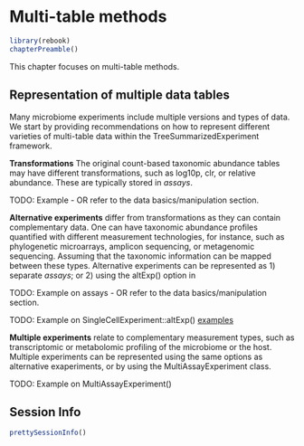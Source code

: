 # Multi-table methods {#multitable}

```r
library(rebook)
chapterPreamble()
```

This chapter focuses on multi-table methods.



## Representation of multiple data tables

Many microbiome experiments include multiple versions and types of
data. We start by providing recommendations on how to represent
different varieties of multi-table data within the
TreeSummarizedExperiment framework.

**Transformations** The original count-based taxonomic abundance
tables may have different transformations, such as log10p, clr, or
relative abundance. These are typically stored in _assays_.

TODO: Example - OR refer to the data basics/manipulation section.


**Alternative experiments** differ from transformations as they can
  contain complementary data. One can have taxonomic abundance
  profiles quantified with different measurement technologies, for
  instance, such as phylogenetic microarrays, amplicon sequencing, or
  metagenomic sequencing. Assuming that the taxonomic information can
  be mapped between these types. Alternative experiments can be
  represented as 1) separate _assays_; or 2) using the altExp() option in 

TODO: Example on assays - OR refer to the data basics/manipulation section.

TODO: Example on SingleCellExperiment::altExp() [examples](https://bioconductor.org/packages/3.12/bioc/vignettes/SingleCellExperiment/inst/doc/intro.html)


**Multiple experiments** relate to complementary measurement types,
  such as transcriptomic or metabolomic profiling of the microbiome or
  the host. Multiple experiments can be represented using the same
  options as alternative exaperiments, or by using the
  MultiAssayExperiment class.

TODO: Example on MultiAssayExperiment()


## Session Info {-}

```r
prettySessionInfo()
```
